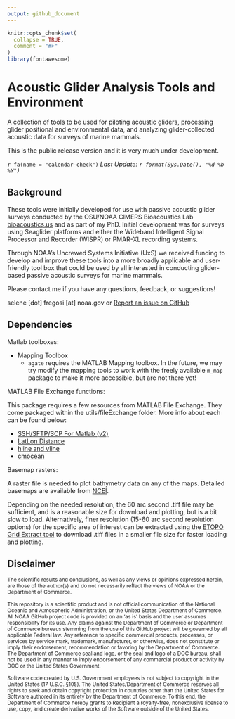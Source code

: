 ```yaml
---
output: github_document
---
```


<!-- README.md is generated from README.Rmd. Please edit that file -->


```r
knitr::opts_chunk$set(
  collapse = TRUE,
  comment = "#>"
)
library(fontawesome)
```

# Acoustic Glider Analysis Tools and Environment

A collection of tools to be used for piloting acoustic gliders, processing glider positional and environmental data, and analyzing glider-collected acoustic data for surveys of marine mammals. 

This is the public release version and it is very much under development.

`r fa(name = "calendar-check")` *Last Update: `r format(Sys.Date(), "%d %b %Y")`*

## Background

These tools were initially developed for use with passive acoustic glider surveys conducted by the OSU/NOAA CIMERS Bioacoustics Lab [bioacoustics.us](https://bioacoustics.us){index='_blank'} and as part of my PhD. Initial development was for surveys using Seaglider platforms and either the Wideband Intelligent Signal Processor and Recorder (WISPR) or PMAR-XL recording systems. 

Through NOAA's Uncrewed Systems Initiative (UxS) we received funding to develop and improve these tools into a more broadly applicable and user-friendly tool box that could be used by all interested in conducting glider-based passive acoustic surveys for marine mammals. 

Please contact me if you have any questions, feedback, or suggestions!

selene [dot] fregosi [at] noaa.gov or [Report an issue on GitHub](https://github.com/sfregosi/agate-public/issues/new){target='_blank'}

## Dependencies

Matlab toolboxes:

- Mapping Toolbox
  - `agate` requires the MATLAB Mapping toolbox. In the future, we may try modify the mapping tools to work with the freely available `m_map` package to make it more accessible, but are not there yet! 

MATLAB File Exchange functions:

This package requires a few resources from MATLAB File Exchange. They come packaged within the utils/fileExchange folder. More info about each can be found below:

- [SSH/SFTP/SCP For Matlab (v2)](https://www.mathworks.com/matlabcentral/fileexchange/35409-ssh-sftp-scp-for-matlab-v2)
- [LatLon Distance](https://www.mathworks.com/matlabcentral/fileexchange/38812-latlon-distance)
- [hline and vline](https://www.mathworks.com/matlabcentral/fileexchange/1039-hline-and-vline)
- [cmocean](https://www.mathworks.com/matlabcentral/fileexchange/57773-cmocean-perceptually-uniform-colormaps)

Basemap rasters:

A raster file is needed to plot bathymetry data on any of the maps. Detailed basemaps are available from [NCEI](https://www.ncei.noaa.gov/products/etopo-global-relief-model). 

Depending on the needed resolution, the 60 arc second .tiff file may be sufficient, and is a reasonable size for download and plotting, but is a bit slow to load. Alternatively, finer resolution (15-60 arc second resolution options) for the specific area of interest can be extracted using the [ETOPO Grid Extract tool](https://www.ncei.noaa.gov/maps/grid-extract/) to download .tiff files in a smaller file size for faster loading and plotting. 

## Disclaimer

<sub>The scientific results and conclusions, as well as any views or opinions expressed herein, are those of the author(s) and do not necessarily reflect the views of NOAA or the Department of Commerce.</sub>

<sub>This repository is a scientific product and is not official communication of the National Oceanic and Atmospheric Administration, or the United States Department of Commerce. All NOAA GitHub project code is provided on an 'as is' basis and the user assumes responsibility for its use. Any claims against the Department of Commerce or Department of Commerce bureaus stemming from the use of this GitHub project will be governed by all applicable Federal law. Any reference to specific commercial products, processes, or services by service mark, trademark, manufacturer, or otherwise, does not constitute or imply their endorsement, recommendation or favoring by the Department of Commerce. The Department of Commerce seal and logo, or the seal and logo of a DOC bureau, shall not be used in any manner to imply endorsement of any commercial product or activity by DOC or the United States Government.</sub>

<sub>Software code created by U.S. Government employees is not subject to copyright in the United States (17 U.S.C. §105). The United States/Department of Commerce reserves all rights to seek and obtain copyright protection in countries other than the United States for Software authored in its entirety by the Department of Commerce. To this end, the Department of Commerce hereby grants to Recipient a royalty-free, nonexclusive license to use, copy, and create derivative works of the Software outside of the United States.</sub>